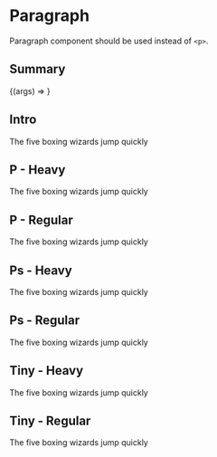 
<Meta title="Globals/Typography/Paragraph" component={Paragraph} />

# Paragraph

Paragraph component should be used instead of `<p>`.

## Summary

<Canvas>
  <Story
    name="Explorer"
    args={{
      variant: ParagraphVariant.Regular,
      children: 'The wizard quickly jinxed the gnomes before they vaporized'
    }}
  >
   {(args) => <Paragraph { ...args } />}
  </Story>
</Canvas>

<ArgsTable of={Paragraph} />

## Intro

<Canvas>
  <Story name="Intro">
    <Paragraph 
      variant={ParagraphVariant.Intro}
    >
      The five boxing wizards jump quickly
    </Paragraph>
  </Story>
</Canvas>

## P - Heavy

<Canvas>
  <Story name="P - Heavy">
    <Paragraph 
      variant={ParagraphVariant.Heavy}
    >
      The five boxing wizards jump quickly
    </Paragraph>
  </Story>
</Canvas>

## P - Regular

<Canvas>
  <Story name="P - Regular">
    <Paragraph 
      variant={ParagraphVariant.Regular}
    >
      The five boxing wizards jump quickly
    </Paragraph>
  </Story>
</Canvas>

## Ps - Heavy

<Canvas>
  <Story name="Ps - Heavy">
    <Paragraph 
      variant={ParagraphVariant.HeavySmall}
    >
      The five boxing wizards jump quickly
    </Paragraph>
  </Story>
</Canvas>

## Ps - Regular

<Canvas>
  <Story name="Ps - Regular">
    <Paragraph 
      variant={ParagraphVariant.RegularSmall}
    >
      The five boxing wizards jump quickly
    </Paragraph>
  </Story>
</Canvas>

## Tiny - Heavy

<Canvas>
  <Story name="Tiny - Heavy">
    <Paragraph 
      variant={ParagraphVariant.HeavyTiny}
    >
      The five boxing wizards jump quickly
    </Paragraph>
  </Story>
</Canvas>

## Tiny - Regular

<Canvas>
  <Story name="Tiny - Regular">
    <Paragraph 
      variant={ParagraphVariant.RegularTiny}
    >
      The five boxing wizards jump quickly
    </Paragraph>
  </Story>
</Canvas>

